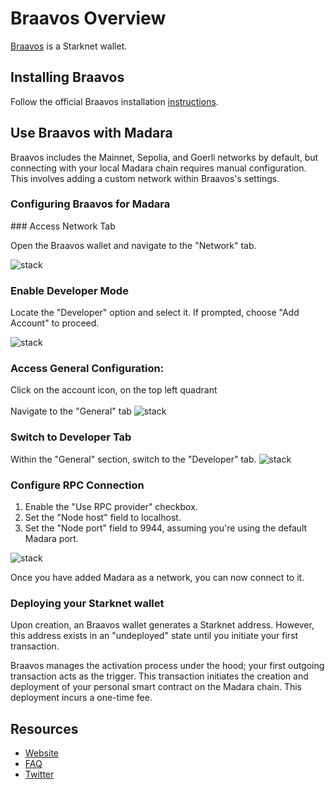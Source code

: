 
# Braavos Overview

[Braavos](https://www.braavos.app) is a Starknet wallet.

## Installing Braavos

Follow the official Braavos installation [instructions](https://braavos.app/faq/setting-up-your-braavos-wallet-easy-starknet-guide/`).

## Use Braavos with Madara

Braavos includes the Mainnet, Sepolia, and Goerli networks by default, but connecting with your local Madara chain requires manual configuration. This involves adding a custom network within Braavos's settings.

### Configuring Braavos for Madara

<Steps>
### Access Network Tab

Open the Braavos wallet and navigate to the "Network" tab.

![stack](../../static/braavos/step1.png)

### Enable Developer Mode

Locate the "Developer" option and select it. If prompted, choose "Add Account" to proceed.

![stack](../../static/braavos/step2.png)

### Access General Configuration:

Click on the account icon, on the top left quadrant<br></br>
Navigate to the "General" tab
![stack](../../static/braavos/step3.png)

### Switch to Developer Tab

Within the "General" section, switch to the "Developer" tab.
![stack](../../static/braavos/step4.png)

### Configure RPC Connection

1. Enable the "Use RPC provider" checkbox.
2. Set the "Node host" field to localhost.
3. Set the "Node port" field to 9944, assuming you're using the default Madara port.

![stack](../../static/braavos/step5.png)

</Steps>

Once you have added Madara as a network, you can now connect to it.

### Deploying your Starknet wallet

Upon creation, an Braavos wallet generates a Starknet address. However, this address exists in an "undeployed" state until you initiate your first transaction.

Braavos manages the activation process under the hood; your first outgoing transaction acts as the trigger.
This transaction initiates the creation and deployment of your personal smart contract on the Madara chain. This deployment incurs a one-time fee.

## Resources

- [Website](https://braavos.app/)
- [FAQ](https://braavos.app/faq/)
- [Twitter](https://twitter.com/Braavos)
